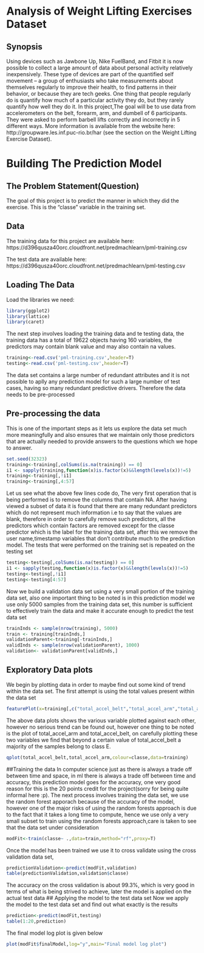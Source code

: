 # Analysis of Weight Lifting Exercises Dataset
## Synopsis
Using devices such as Jawbone Up, Nike FuelBand, and Fitbit it is now possible to collect a large amount of data about personal activity relatively inexpensively. These type of devices are part of the quantified self movement – a group of enthusiasts who take measurements about themselves regularly to improve their health, to find patterns in their behavior, or because they are tech geeks. One thing that people regularly do is quantify how much of a particular activity they do, but they rarely quantify how well they do it. In this project,The goal will be to use data from accelerometers on the belt, forearm, arm, and dumbell of 6 participants. They were asked to perform barbell lifts correctly and incorrectly in 5 different ways. More information is available from the website here: http://groupware.les.inf.puc-rio.br/har (see the section on the Weight Lifting Exercise Dataset). 

# Building The Prediction Model

## The Problem Statement(Question)
The goal of this project is to predict the manner in which they did the exercise. This is the "classe" variable in the training set. 

## Data
The training data for this project are available here: 
https://d396qusza40orc.cloudfront.net/predmachlearn/pml-training.csv

The test data are available here: 
https://d396qusza40orc.cloudfront.net/predmachlearn/pml-testing.csv

## Loading The Data
Load the libraries we need:
```r
library(ggplot2)
library(lattice)
library(caret)
```
The next step involves loading the training data and te testing data, the training data has a total of 19622 objects having 160 variables, the predictors may contain blank value and may also contain na values.
```r
training<-read.csv('pml-training.csv',header=T)
testing<-read.csv('pml-testing.csv',header=T)
```
The data set contains a large number of redundant attributes and it is not possible to aplly any prediction model for such a large number of test cases, having so many redundant predictive drivers. Therefore the data needs to be pre-processed

## Pre-processing the data
This is one of the important steps as it lets us explore the data set much more meaningfully and also ensures that we maintain only those predictors that are actually needed to provide answers to the questions which we hope to answer.
```r
set.seed(32323)
training<-training[,colSums(is.na(training)) == 0]
i1 <- sapply(training,function(x)is.factor(x)&&length(levels(x))!=5)
training<-training[,!i1]
training<-training[,4:57]
```
Let us see what the above few lines code do,
The very first operation that is being performed is to remove the columns that contain NA. After having viewed a subset of data it is found that there are many redundant predictors which do not represent much information i.e to say that the values are blank, therefore in order to carefully remove such predictors, all the predictors which contain factors are removed except for the classe predictor which is the label for the training data set, after this we remove the user name,timestamp variables that don't contribute much to the prediction model. The tests that were performed on the training set is repeated on the testing set
```r
testing<-testing[,colSums(is.na(testing)) == 0]
i1 <- sapply(testing,function(x)is.factor(x)&&length(levels(x))!=5)
testing<-testing[,!i1]
testing<-testing[4:57]
```
Now we build a validation data set using a very small portion of the training data set, also one important thing to be noted is in this prediction model we use only 5000 samples from the training data set, this number is sufficient to effectively train the data and make it accurate enough to predict the test data set
```r
trainInds <- sample(nrow(training), 5000)
train <- training[trainInds,]
validationParent<-training[-trainInds,]
validInds <- sample(nrow(validationParent), 1000)
validation<- validationParent[validInds,]
```
## Exploratory Data plots
We begin by plotting data in order to maybe find out some kind of trend within the data set. The first attempt is using the total values present within the data set
```r
featurePlot(x=training[,c("total_accel_belt","total_accel_arm","total_accel_dumbbell","total_accel_forearm")],y=training$classe,plot="pairs")
```
The above data plots shows the various variable plotted against each other, however no serious trend can be found out, however one thing to be noted is the plot of total_accel_arm and total_accel_belt, on carefully plotting these two variables we find that beyond a certain value of total_accel_belt a majority of the samples belong to class E.
```r
qplot(total_accel_belt,total_accel_arm,colour=classe,data=training)
```
##Training the data 
In computer science just as there is always a trade off between time and space, in ml there is always a trade off between time and accuracy, this prediction model goes for the accuracy, one very good reason for this is the 20 points credit for the project(sorry for being quite informal here :p). The next process involves training the data set, we use the random forest apporach because of the accuracy of the model, however one of the major risks of using the random forests approach is due to the fact that it takes a long time to compute, hence we use only a very small subset to train using the random forests approach,care is taken to see that the data set under consideration
```r
modFit<-train(classe~ .,data=train,method="rf",proxy=T)
```
Once the model has been trained we use it to cross validate using the cross validation data set,
```r
predictionValidation<-predict(modFit,validation)
table(predictionValidation,validation$classe)
```
The accuracy on the cross validation is about 99.3%, which is very good in terms of what is being strived to achieve, later the model is applied on the actual test data
## Applying the model to the test data set
Now we apply the model to the test data set and find out what exactly is the results
```r
prediction<-predict(modFit,testing)
table(1:20,prediction)
```
The final model log plot is given below
```r
plot(modFit$finalModel,log="y",main="Final model log plot")
```

